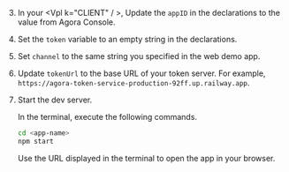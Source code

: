 <PlatformWrapper platform="web">
        
3.  In your  <Vpl k="CLIENT" / >, Update the `appID` in the declarations to the value from Agora Console.

1.  Set the `token` variable to an empty string in the declarations.

1.  Set `channel` to the same string you specified in the web demo app.

1.  Update `tokenUrl` to the base URL of your token server. For example, `https://agora-token-service-production-92ff.up.railway.app`.

1.  Start the dev server.

    In the terminal, execute the following commands.

    ```bash
    cd <app-name>
    npm start
    ```

    Use the URL displayed in the terminal to open the app in your browser.
</PlatformWrapper>
